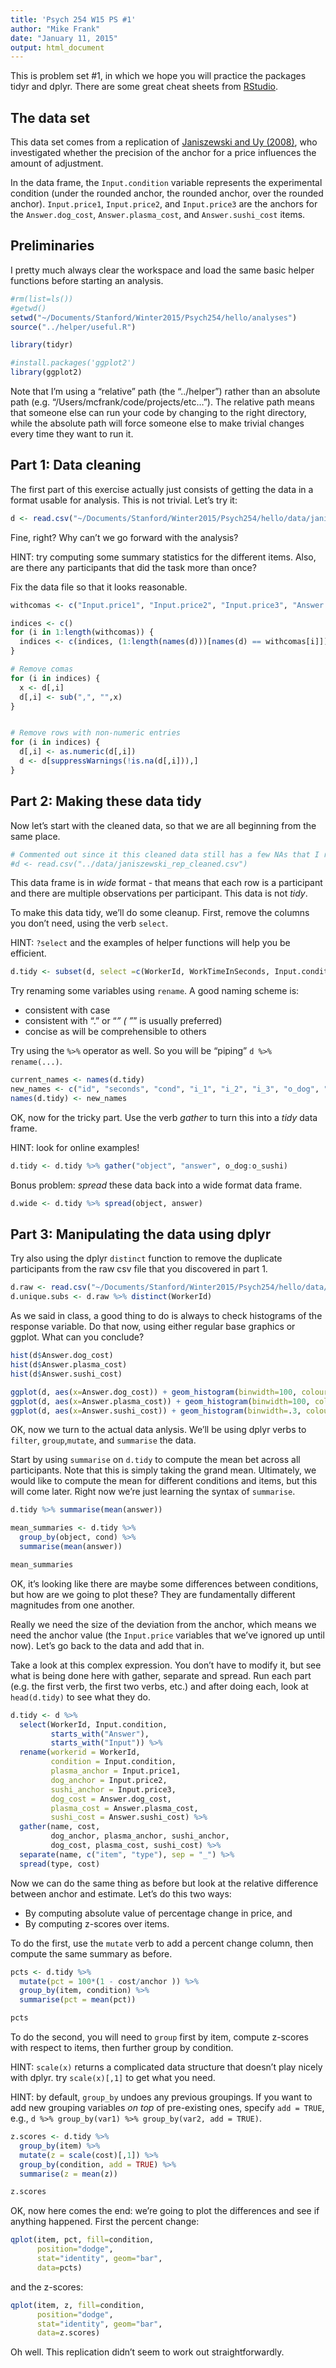 ```yaml
---
title: 'Psych 254 W15 PS #1'
author: "Mike Frank"
date: "January 11, 2015"
output: html_document
---
```


This is problem set #1, in which we hope you will practice the packages tidyr and dplyr. There are some great cheat sheets from [RStudio](http://www.rstudio.com/resources/cheatsheets/).

The data set
------------

This data set comes from a replication of [Janiszewski and Uy (2008)](http://dx.doi.org/10.1111/j.1467-9280.2008.02057.x), who investigated whether the precision of the anchor for a price influences the amount of adjustment.

In the data frame, the `Input.condition` variable represents the experimental condition (under the rounded anchor, the rounded anchor, over the rounded anchor). `Input.price1`, `Input.price2`, and `Input.price3` are the anchors for the `Answer.dog_cost`, `Answer.plasma_cost`, and `Answer.sushi_cost` items.

Preliminaries
-------------

I pretty much always clear the workspace and load the same basic helper functions before starting an analysis.

```r
#rm(list=ls())
#getwd()
setwd("~/Documents/Stanford/Winter2015/Psych254/hello/analyses")
source("../helper/useful.R")

library(tidyr)

#install.packages('ggplot2')
library(ggplot2)
```

Note that I'm using a "relative" path (the "../helper") rather than an absolute path (e.g. "/Users/mcfrank/code/projects/etc..."). The relative path means that someone else can run your code by changing to the right directory, while the absolute path will force someone else to make trivial changes every time they want to run it.

Part 1: Data cleaning
---------------------

The first part of this exercise actually just consists of getting the data in a format usable for analysis. This is not trivial. Let's try it:

```r
d <- read.csv("~/Documents/Stanford/Winter2015/Psych254/hello/data/janiszewski_rep_exercise.csv")
```

Fine, right? Why can't we go forward with the analysis?

HINT: try computing some summary statistics for the different items. Also, are there any participants that did the task more than once?

Fix the data file so that it looks reasonable.


```r

withcomas <- c("Input.price1", "Input.price2", "Input.price3", "Answer.dog_cost", "Answer.plasma_cost", "Answer.sushi_cost")

indices <- c()
for (i in 1:length(withcomas)) {
  indices <- c(indices, (1:length(names(d)))[names(d) == withcomas[i]])
}

# Remove comas
for (i in indices) {
  x <- d[,i]
  d[,i] <- sub(",", "",x)
}


# Remove rows with non-numeric entries
for (i in indices) {
  d[,i] <- as.numeric(d[,i])
  d <- d[suppressWarnings(!is.na(d[,i])),]
}

```







Part 2: Making these data tidy
------------------------------

Now let's start with the cleaned data, so that we are all beginning from the same place.

```r
# Commented out since it this cleaned data still has a few NAs that I removed in my version.
#d <- read.csv("../data/janiszewski_rep_cleaned.csv")
```

This data frame is in *wide* format - that means that each row is a participant and there are multiple observations per participant. This data is not *tidy*.

To make this data tidy, we'll do some cleanup. First, remove the columns you don't need, using the verb `select`.

HINT: `?select` and the examples of helper functions will help you be efficient.

```r
d.tidy <- subset(d, select =c(WorkerId, WorkTimeInSeconds, Input.condition, Input.price1, Input.price2, Input.price3, Answer.dog_cost, Answer.plasma_cost, Answer.sushi_cost))
```


Try renaming some variables using `rename`. A good naming scheme is:

* consistent with case
* consistent with "." or "_" ( "_" is usually preferred)
* concise as will be comprehensible to others

Try using the `%>%` operator as well. So you will be "piping" `d %>% rename(...)`.

```r

current_names <- names(d.tidy)
new_names <- c("id", "seconds", "cond", "i_1", "i_2", "i_3", "o_dog", "o_plasma", "o_sushi")
names(d.tidy) <- new_names

```


OK, now for the tricky part. Use the verb *gather* to turn this into a *tidy* data frame.

HINT: look for online examples!

```r
d.tidy <- d.tidy %>% gather("object", "answer", o_dog:o_sushi)
```

Bonus problem: *spread* these data back into a wide format data frame.

```r
d.wide <- d.tidy %>% spread(object, answer)
```


Part 3: Manipulating the data using dplyr
-----------------------------------------

Try also using the dplyr `distinct` function to remove the duplicate participants from the raw csv file that you discovered in part 1.

```r
d.raw <- read.csv("~/Documents/Stanford/Winter2015/Psych254/hello/data/janiszewski_rep_exercise.csv")
d.unique.subs <- d.raw %>% distinct(WorkerId)

```

As we said in class, a good thing to do is always to check histograms of the response variable. Do that now, using either regular base graphics or ggplot. What can you conclude? 

```r

hist(d$Answer.dog_cost)
hist(d$Answer.plasma_cost)
hist(d$Answer.sushi_cost)

ggplot(d, aes(x=Answer.dog_cost)) + geom_histogram(binwidth=100, colour="black", fill="white")
ggplot(d, aes(x=Answer.plasma_cost)) + geom_histogram(binwidth=100, colour="black", fill="white")
ggplot(d, aes(x=Answer.sushi_cost)) + geom_histogram(binwidth=.3, colour="black", fill="white")
```

OK, now we turn to the actual data anlysis. We'll be using dplyr verbs to `filter`, `group`,`mutate`, and `summarise` the data.

Start by using `summarise` on `d.tidy` to compute the mean bet across all participants. Note that this is simply taking the grand mean. Ultimately, we would like to compute the mean for different conditions and items, but this will come later. Right now we're just learning the syntax of `summarise`.

```r
d.tidy %>% summarise(mean(answer))
```



```r

mean_summaries <- d.tidy %>% 
  group_by(object, cond) %>%
  summarise(mean(answer))

mean_summaries

```

OK, it's looking like there are maybe some differences between conditions, but how are we going to plot these? They are fundamentally different magnitudes from one another. 

Really we need the size of the deviation from the anchor, which means we need the anchor value (the `Input.price` variables that we've ignored up until now). Let's go back to the data and add that in.

Take a look at this complex expression. You don't have to modify it, but see what is being done here with gather, separate and spread. Run each part (e.g. the first verb, the first two verbs, etc.) and after doing each, look at `head(d.tidy)` to see what they do. 

```r
d.tidy <- d %>%
  select(WorkerId, Input.condition, 
         starts_with("Answer"), 
         starts_with("Input")) %>%
  rename(workerid = WorkerId,
         condition = Input.condition,
         plasma_anchor = Input.price1,
         dog_anchor = Input.price2,
         sushi_anchor = Input.price3,
         dog_cost = Answer.dog_cost,
         plasma_cost = Answer.plasma_cost, 
         sushi_cost = Answer.sushi_cost) %>%
  gather(name, cost, 
         dog_anchor, plasma_anchor, sushi_anchor, 
         dog_cost, plasma_cost, sushi_cost) %>%
  separate(name, c("item", "type"), sep = "_") %>%
  spread(type, cost)
```

Now we can do the same thing as before but look at the relative difference between anchor and estimate. Let's do this two ways: 

* By computing absolute value of percentage change in price, and 
* By computing z-scores over items.

To do the first, use the `mutate` verb to add a percent change column, then compute the same summary as before. 

```r
pcts <- d.tidy %>%
  mutate(pct = 100*(1 - cost/anchor )) %>%
  group_by(item, condition) %>%
  summarise(pct = mean(pct))

pcts
```

To do the second, you will need to `group` first by item, compute z-scores with respect to items, then further group by condition.

HINT: `scale(x)` returns a complicated data structure that doesn't play nicely with dplyr. try `scale(x)[,1]` to get what you need.

HINT: by default, `group_by` undoes any previous groupings. If you want to add new grouping variables *on top* of pre-existing ones, specify `add = TRUE`, e.g., `d %>% group_by(var1) %>% group_by(var2, add = TRUE)`.

```r
z.scores <- d.tidy %>%
  group_by(item) %>%
  mutate(z = scale(cost)[,1]) %>%
  group_by(condition, add = TRUE) %>%
  summarise(z = mean(z))

z.scores

```

OK, now here comes the end: we're going to plot the differences and see if anything happened. First the percent change:

```r
qplot(item, pct, fill=condition,
      position="dodge",
      stat="identity", geom="bar",
      data=pcts)
```

and the z-scores:

```r
qplot(item, z, fill=condition,
      position="dodge",
      stat="identity", geom="bar",
      data=z.scores)
```

Oh well. This replication didn't seem to work out straightforwardly.
